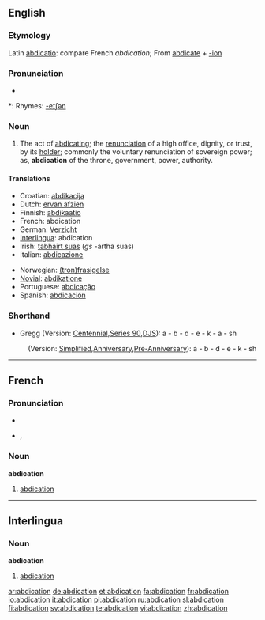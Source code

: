 {{wikisource1911Enc|Abdication}}
==English==

===Etymology===
Latin [[abdicatio]]: compare French ''abdication''; From [[abdicate]] + [[-ion]]

===Pronunciation===
* {{audio|en-us-abdication.ogg|Audio (US)}}

*: Rhymes: [[Rhymes:English:-eɪʃǝn|-eɪʃǝn]]

===Noun===
{{en-noun}}

# The act of [[abdicating]]; the [[renunciation]] of a high office, dignity, or trust, by its [[holder]]; commonly the voluntary renunciation of sovereign power; as, '''abdication''' of the throne, government, power, authority.

====Translations====
{{top}}
* Croatian: [[abdikacija]]
* Dutch: [[ervan afzien]]
* Finnish: [[abdikaatio]]
* French: abdication {{f}}
* German: [[Verzicht]]
* [[Interlingua]]: abdication {{f}}
* Irish: [[tabhairt suas]] {{f}} (''gs'' -artha suas)
* Italian: [[abdicazione]] {{f}}
{{mid}}
* Norwegian: [[(tron)frasigelse]] {{c}}
* [[Novial]]: [[abdikatione]]
* Portuguese: [[abdicação]] {{f}}
* Spanish: [[abdicación]] {{f}}
{{bottom}}

===Shorthand===

* Gregg (Version: [http://en.wikipedia.org/wiki/Gregg_Shorthand#Centennial_Gregg_Shorthand Centennial],[http://en.wikipedia.org/wiki/Gregg_Shorthand#Series_90_Gregg_Shorthand Series 90],[http://en.wikipedia.org/wiki/Gregg_Shorthand#Diamond_Jubilee_Gregg_Shorthand DJS]): a - b - d - e - k - a - sh
: (Version: [http://en.wikipedia.org/wiki/Gregg_Shorthand#Simplified_Gregg_Shorthand Simplified],[http://en.wikipedia.org/wiki/Gregg_Shorthand#Anniversary_Gregg_Shorthand Anniversary],[http://en.wikipedia.org/wiki/Gregg_Shorthand#Pre-Anniversary_Gregg_Shorthand Pre-Anniversary]): a - b - d - e - k - sh

----

==French==

===Pronunciation===
* {{audio|en-us-abdication.ogg|Audio (US)}}

* {{IPA|/ab.di.ka.sjɔ̃/}}, {{SAMPA|/ab.di.ka.sjO~/}}

===Noun===
'''abdication''' {{f}}

# [[#English|abdication]]

----

==Interlingua==

===Noun===
'''abdication''' {{f}}

# [[#English|abdication]]

[[ar:abdication]]
[[de:abdication]]
[[et:abdication]]
[[fa:abdication]]
[[fr:abdication]]
[[io:abdication]]
[[it:abdication]]
[[pl:abdication]]
[[ru:abdication]]
[[sl:abdication]]
[[fi:abdication]]
[[sv:abdication]]
[[te:abdication]]
[[vi:abdication]]
[[zh:abdication]]